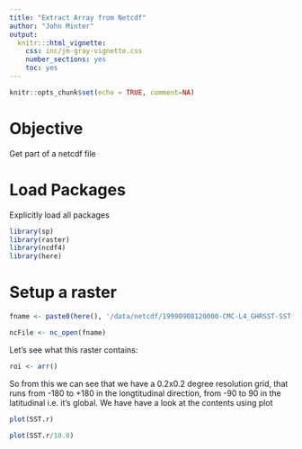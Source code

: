 ```yaml
---
title: "Extract Array from Netcdf"
author: "John Minter"
output:
  knitr:::html_vignette:
    css: inc/jm-gray-vignette.css
    number_sections: yes
    toc: yes
---
```


```r
knitr::opts_chunk$set(echo = TRUE, comment=NA)
```

# Objective

Get part of a netcdf file

# Load Packages

Explicitly load all packages

```r
library(sp)
library(raster)
library(ncdf4)
library(here)
```

# Setup a raster

```r
fname <- paste0(here(), '/data/netcdf/19990908120000-CMC-L4_GHRSST-SSTfnd-CMC0.2deg-GLOB-v02.0-fv02.0.nc')

ncFile <- nc_open(fname)

```

Let's see what this raster contains:

```r
roi <- arr()

```

So from this we can see that we have a 0.2x0.2 degree resolution grid, that runs from -180 to +180 in the longtitudinal direction, from -90 to 90 in the latitudinal i.e. it’s global. We have have a look at the contents using plot

```r
plot(SST.r)
```

```r
plot(SST.r/10.0)
```